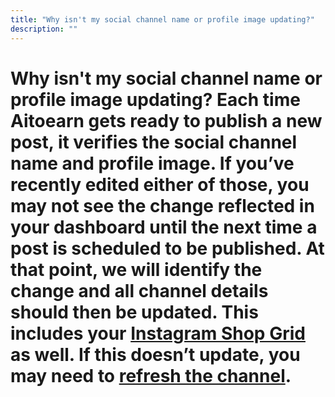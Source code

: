 ```yaml
---
title: "Why isn't my social channel name or profile image updating?"
description: ""
---
```

# Why isn't my social channel name or profile image updating? Each time Aitoearn gets ready to publish a new post, it verifies the social channel name and profile image. If you’ve recently edited either of those, you may not see the change reflected in your dashboard until the next time a post is scheduled to be published. At that point, we will identify the change and all channel details should then be updated. This includes your [Instagram Shop Grid](https://aitoearn.helpscoutdocs.com/article/590-instagram-shop-grid) as well. If this doesn’t update, you may need to [refresh the channel](https://support.aitoearn.com//support.aitoearn.com/article/573-refreshing-a-channel-in-aitoearn).